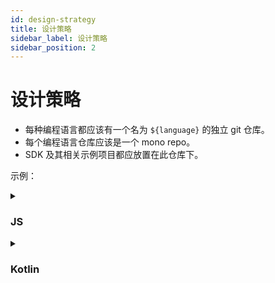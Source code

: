 ```yaml
---
id: design-strategy
title: 设计策略
sidebar_label: 设计策略
sidebar_position: 2
---
```


# 设计策略

- 每种编程语言都应该有一个名为 `${language}` 的独立 git 仓库。
- 每个编程语言仓库应该是一个 mono repo。
- SDK 及其相关示例项目都应放置在此仓库下。

示例：

<details>
  <summary>

### JS

</summary>

- js (core)
- react
- react-sample

</details>

<details>
  <summary>

### Kotlin

</summary>

- kotlin (core)
- android
- android-sample

</details>
